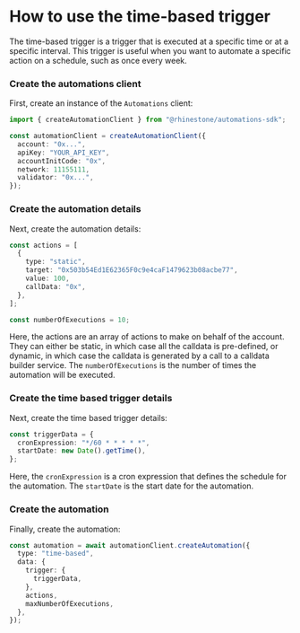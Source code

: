 
# How to use the time-based trigger

The time-based trigger is a trigger that is executed at a specific time or at a specific interval. This trigger is useful when you want to automate a specific action on a schedule, such as once every week.

<Steps>

### Create the automations client

First, create an instance of the `Automations` client:

```typescript
import { createAutomationClient } from "@rhinestone/automations-sdk";

const automationClient = createAutomationClient({
  account: "0x...",
  apiKey: "YOUR_API_KEY",
  accountInitCode: "0x",
  network: 11155111,
  validator: "0x...",
});
```

### Create the automation details

Next, create the automation details:

```typescript
const actions = [
  {
    type: "static",
    target: "0x503b54Ed1E62365F0c9e4caF1479623b08acbe77",
    value: 100,
    callData: "0x",
  },
];

const numberOfExecutions = 10;
```

Here, the actions are an array of actions to make on behalf of the account. They can either be static, in which case all the calldata is pre-defined, or dynamic, in which case the calldata is generated by a call to a calldata builder service. The `numberOfExecutions` is the number of times the automation will be executed.

### Create the time based trigger details

Next, create the time based trigger details:

```typescript
const triggerData = {
  cronExpression: "*/60 * * * * *",
  startDate: new Date().getTime(),
};
```

Here, the `cronExpression` is a cron expression that defines the schedule for the automation. The `startDate` is the start date for the automation.

### Create the automation

Finally, create the automation:

```typescript
const automation = await automationClient.createAutomation({
  type: "time-based",
  data: {
    trigger: {
      triggerData,
    },
    actions,
    maxNumberOfExecutions,
  },
});
```

</Steps>
